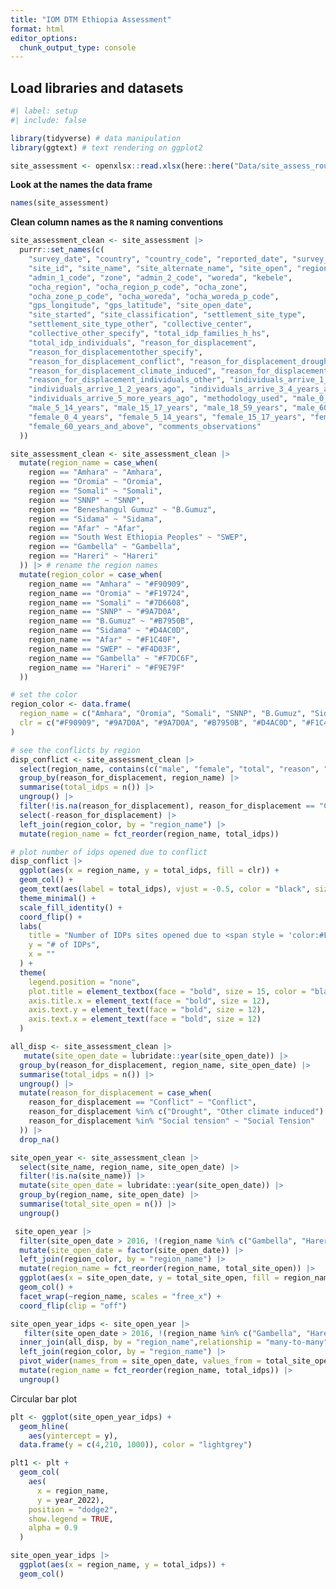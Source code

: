 ```yaml
---
title: "IOM DTM Ethiopia Assessment"
format: html
editor_options: 
  chunk_output_type: console
---
```


## Load libraries and datasets

```r
#| label: setup
#| include: false

library(tidyverse) # data manipulation
library(ggtext) # text rendering on ggplot2

site_assessment <- openxlsx::read.xlsx(here::here("Data/site_assess_round_33_nov_2022_jun_2023.xlsx"), detectDates = TRUE)
```

**Look at the names the data frame**

```r
names(site_assessment)
```

**Clean column names as the `R` naming conventions**

```r
site_assessment_clean <- site_assessment |>
  purrr::set_names(c(
    "survey_date", "country", "country_code", "reported_date", "survey_round",
    "site_id", "site_name", "site_alternate_name", "site_open", "region",
    "admin_1_code", "zone", "admin_2_code", "woreda", "kebele",
    "ocha_region", "ocha_region_p_code", "ocha_zone",
    "ocha_zone_p_code", "ocha_woreda", "ocha_woreda_p_code",
    "gps_longitude", "gps_latitude", "site_open_date",
    "site_started", "site_classification", "settlement_site_type",
    "settlement_site_type_other", "collective_center",
    "collective_other_specify", "total_idp_families_h_hs",
    "total_idp_individuals", "reason_for_displacement",
    "reason_for_displacementother_specify",
    "reason_for_displacement_conflict", "reason_for_displacement_drought",
    "reason_for_displacement_climate_induced", "reason_for_displacement_social_tension",
    "reason_for_displacement_individuals_other", "individuals_arrive_1_year_ago",
    "individuals_arrive_1_2_years_ago", "individuals_arrive_3_4_years_ago",
    "individuals_arrive_5_more_years_ago", "methodology_used", "male_0_4_years",
    "male_5_14_years", "male_15_17_years", "male_18_59_years", "male_60_years_and_above",
    "female_0_4_years", "female_5_14_years", "female_15_17_years", "female_18_59_years",
    "female_60_years_and_above", "comments_observations"
  ))

site_assessment_clean <- site_assessment_clean |>
  mutate(region_name = case_when(
    region == "Amhara" ~ "Amhara",
    region == "Oromia" ~ "Oromia",
    region == "Somali" ~ "Somali",
    region == "SNNP" ~ "SNNP",
    region == "Beneshangul Gumuz" ~ "B.Gumuz",
    region == "Sidama" ~ "Sidama",
    region == "Afar" ~ "Afar",
    region == "South West Ethiopia Peoples" ~ "SWEP",
    region == "Gambella" ~ "Gambella",
    region == "Hareri" ~ "Hareri"
  )) |> # rename the region names
  mutate(region_color = case_when(
    region_name == "Amhara" ~ "#F90909",
    region_name == "Oromia" ~ "#F19724",
    region_name == "Somali" ~ "#7D6608",
    region_name == "SNNP" ~ "#9A7D0A",
    region_name == "B.Gumuz" ~ "#B7950B",
    region_name == "Sidama" ~ "#D4AC0D",
    region_name == "Afar" ~ "#F1C40F",
    region_name == "SWEP" ~ "#F4D03F",
    region_name == "Gambella" ~ "#F7DC6F",
    region_name == "Hareri" ~ "#F9E79F"
  ))
```

```r
# set the color
region_color <- data.frame(
  region_name = c("Amhara", "Oromia", "Somali", "SNNP", "B.Gumuz", "Sidama", "Afar", "SWEP", "Gambella", "Hareri"),
  clr = c("#F90909", "#9A7D0A", "#9A7D0A", "#B7950B", "#D4AC0D", "#F1C40F", "#F4D03F", "#F7DC6F", "#F9E79F", "#FCF3CF")
)

# see the conflicts by region
disp_conflict <- site_assessment_clean |>
  select(region_name, contains(c("male", "female", "total", "reason", "individual"))) |>
  group_by(reason_for_displacement, region_name) |>
  summarise(total_idps = n()) |>
  ungroup() |>
  filter(!is.na(reason_for_displacement), reason_for_displacement == "Conflict") |>
  select(-reason_for_displacement) |>
  left_join(region_color, by = "region_name") |>
  mutate(region_name = fct_reorder(region_name, total_idps))

# plot number of idps opened due to conflict
disp_conflict |>
  ggplot(aes(x = region_name, y = total_idps, fill = clr)) +
  geom_col() +
  geom_text(aes(label = total_idps), vjust = -0.5, color = "black", size = 8) + # Add text labels
  theme_minimal() +
  scale_fill_identity() +
  coord_flip() +
  labs(
    title = "Number of IDPs sites opened due to <span style = 'color:#FA2E02 '>*conflict*</span> by Region",
    y = "# of IDPs",
    x = ""
  ) +
  theme(
    legend.position = "none",
    plot.title = element_textbox(face = "bold", size = 15, color = "black", box.color = "white", vjust = 1, hjust = 0.5),
    axis.title.x = element_text(face = "bold", size = 12),
    axis.text.y = element_text(face = "bold", size = 12),
    axis.text.x = element_text(face = "bold", size = 12)
  )
```

```r
all_disp <- site_assessment_clean |>
   mutate(site_open_date = lubridate::year(site_open_date)) |>
  group_by(reason_for_displacement, region_name, site_open_date) |>
  summarise(total_idps = n()) |>
  ungroup() |>
  mutate(reason_for_displacement = case_when(
    reason_for_displacement == "Conflict" ~ "Conflict",
    reason_for_displacement %in% c("Drought", "Other climate induced") ~ "Climate",
    reason_for_displacement %in% "Social tension" ~ "Social Tension"
  )) |>
  drop_na() 
```

```r
site_open_year <- site_assessment_clean |>
  select(site_name, region_name, site_open_date) |>
  filter(!is.na(site_name)) |>
  mutate(site_open_date = lubridate::year(site_open_date)) |>
  group_by(region_name, site_open_date) |>
  summarise(total_site_open = n()) |>
  ungroup()

 site_open_year |> 
  filter(site_open_date > 2016, !(region_name %in% c("Gambella", "Hareri", "SWEP", "Sidama"))) |>
  mutate(site_open_date = factor(site_open_date)) |>
  left_join(region_color, by = "region_name") |>
  mutate(region_name = fct_reorder(region_name, total_site_open)) |>
  ggplot(aes(x = site_open_date, y = total_site_open, fill = region_name)) +
  geom_col() +
  facet_wrap(~region_name, scales = "free_x") +
  coord_flip(clip = "off")
```

```r
site_open_year_idps <- site_open_year |> 
   filter(site_open_date > 2016, !(region_name %in% c("Gambella", "Hareri", "SWEP", "Sidama"))) |> 
  inner_join(all_disp, by = "region_name",relationship = "many-to-many" ) |> 
  left_join(region_color, by = "region_name") |> 
  pivot_wider(names_from = site_open_date, values_from = total_site_open, names_prefix = "year_") |> 
  mutate(region_name = fct_reorder(region_name, total_idps)) |> 
  ungroup()

```

Circular bar plot 

```r
plt <- ggplot(site_open_year_idps) +
  geom_hline(
    aes(yintercept = y), 
  data.frame(y = c(4,210, 1000)), color = "lightgrey")

```

```r
plt1 <- plt + 
  geom_col(
    aes(
      x = region_name,
      y = year_2022),
    position = "dodge2",
    show.legend = TRUE,
    alpha = 0.9
  )
```

```r
site_open_year_idps |> 
  ggplot(aes(x = region_name, y = total_idps)) +
  geom_col()
```

